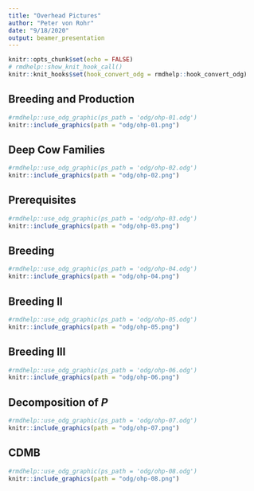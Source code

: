 ```yaml
---
title: "Overhead Pictures"
author: "Peter von Rohr"
date: "9/18/2020"
output: beamer_presentation
---
```


```r
knitr::opts_chunk$set(echo = FALSE)
# rmdhelp::show_knit_hook_call()
knitr::knit_hooks$set(hook_convert_odg = rmdhelp::hook_convert_odg)
```

## Breeding and Production

```r
#rmdhelp::use_odg_graphic(ps_path = 'odg/ohp-01.odg')
knitr::include_graphics(path = "odg/ohp-01.png")
```
 

## Deep Cow Families

```r
#rmdhelp::use_odg_graphic(ps_path = 'odg/ohp-02.odg')
knitr::include_graphics(path = "odg/ohp-02.png")
```
 
 
## Prerequisites

```r
#rmdhelp::use_odg_graphic(ps_path = 'odg/ohp-03.odg')
knitr::include_graphics(path = "odg/ohp-03.png")
```
 

## Breeding

```r
#rmdhelp::use_odg_graphic(ps_path = 'odg/ohp-04.odg')
knitr::include_graphics(path = "odg/ohp-04.png")
```
 

## Breeding II

```r
#rmdhelp::use_odg_graphic(ps_path = 'odg/ohp-05.odg')
knitr::include_graphics(path = "odg/ohp-05.png")
```
 

## Breeding III

```r
#rmdhelp::use_odg_graphic(ps_path = 'odg/ohp-06.odg')
knitr::include_graphics(path = "odg/ohp-06.png")
```
 

## Decomposition of $P$

```r
#rmdhelp::use_odg_graphic(ps_path = 'odg/ohp-07.odg')
knitr::include_graphics(path = "odg/ohp-07.png")
```
 

## CDMB

```r
#rmdhelp::use_odg_graphic(ps_path = 'odg/ohp-08.odg')
knitr::include_graphics(path = "odg/ohp-08.png")
```
 

